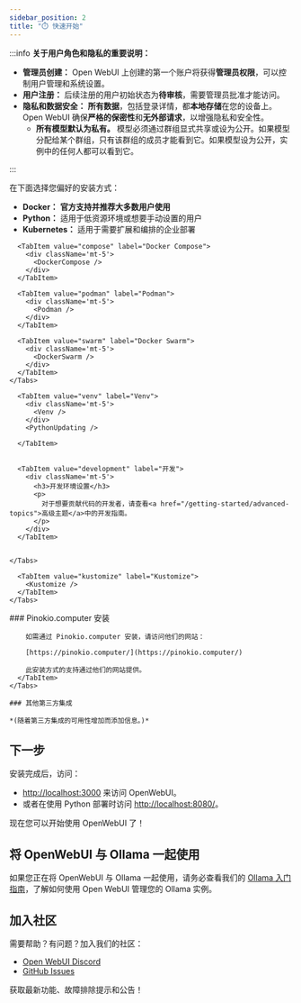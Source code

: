 ```yaml
---
sidebar_position: 2
title: "⏱️ 快速开始"
---
```




<TopBanners />

:::info **关于用户角色和隐私的重要说明：**

- **管理员创建：** Open WebUI 上创建的第一个账户将获得**管理员权限**，可以控制用户管理和系统设置。
- **用户注册：** 后续注册的用户初始状态为**待审核**，需要管理员批准才能访问。
- **隐私和数据安全：** **所有数据**，包括登录详情，都**本地存储**在您的设备上。Open WebUI 确保**严格的保密性**和**无外部请求**，以增强隐私和安全性。
  - **所有模型默认为私有。** 模型必须通过群组显式共享或设为公开。如果模型分配给某个群组，只有该群组的成员才能看到它。如果模型设为公开，实例中的任何人都可以看到它。

:::

在下面选择您偏好的安装方式：

- **Docker：** **官方支持并推荐大多数用户使用**
- **Python：** 适用于低资源环境或想要手动设置的用户
- **Kubernetes：** 适用于需要扩展和编排的企业部署


<Tabs>
  <TabItem value="docker" label="Docker">
    <Tabs>
      <TabItem value="docker" label="Docker">
        <div className='mt-5'>
          <ManualDocker />
          <DockerUpdating />
        </div>
      </TabItem>

      <TabItem value="compose" label="Docker Compose">
        <div className='mt-5'>
          <DockerCompose />
        </div>
      </TabItem>

      <TabItem value="podman" label="Podman">
        <div className='mt-5'>
          <Podman />
        </div>
      </TabItem>

      <TabItem value="swarm" label="Docker Swarm">
        <div className='mt-5'>
          <DockerSwarm />
        </div>
      </TabItem>
    </Tabs>

  </TabItem>
  <TabItem value="python" label="Python">
    <Tabs>
      <TabItem value="conda" label="Conda">
        <div className='mt-5'>
          <Conda />
        </div>
        <PythonUpdating />
      </TabItem>

      <TabItem value="venv" label="Venv">
        <div className='mt-5'>
          <Venv />
        </div>
        <PythonUpdating />

      </TabItem>


      <TabItem value="development" label="开发">
        <div className='mt-5'>
          <h3>开发环境设置</h3>
          <p>
            对于想要贡献代码的开发者，请查看<a href="/getting-started/advanced-topics">高级主题</a>中的开发指南。
          </p>
        </div>
      </TabItem>


    </Tabs>
  </TabItem>

  <TabItem value="kubernetes" label="Kubernetes">
    <Tabs>
      <TabItem value="helm" label="Helm">
        <Helm />
      </TabItem>

      <TabItem value="kustomize" label="Kustomize">
        <Kustomize />
      </TabItem>
    </Tabs>
  </TabItem>


  <TabItem value="third-party" label="第三方">
    <Tabs>
      <TabItem value="pinokio-computer" label="Pinokio.computer">
        ### Pinokio.computer 安装

        如需通过 Pinokio.computer 安装，请访问他们的网站：

        [https://pinokio.computer/](https://pinokio.computer/)

        此安装方式的支持通过他们的网站提供。
      </TabItem>
    </Tabs>

    ### 其他第三方集成

    *(随着第三方集成的可用性增加而添加信息。)*
  </TabItem>
</Tabs>

## 下一步

安装完成后，访问：

- [http://localhost:3000](http://localhost:3000) 来访问 OpenWebUI。
- 或者在使用 Python 部署时访问 [http://localhost:8080/](http://localhost:8080/)。

现在您可以开始使用 OpenWebUI 了！

## 将 OpenWebUI 与 Ollama 一起使用
如果您正在将 OpenWebUI 与 Ollama 一起使用，请务必查看我们的 [Ollama 入门指南](/getting-started/quick-start/starting-with-ollama)，了解如何使用 Open WebUI 管理您的 Ollama 实例。

## 加入社区

需要帮助？有问题？加入我们的社区：

- [Open WebUI Discord](https://discord.gg/5rJgQTnV4s)
- [GitHub Issues](https://github.com/open-webui/open-webui/issues)

获取最新功能、故障排除提示和公告！
